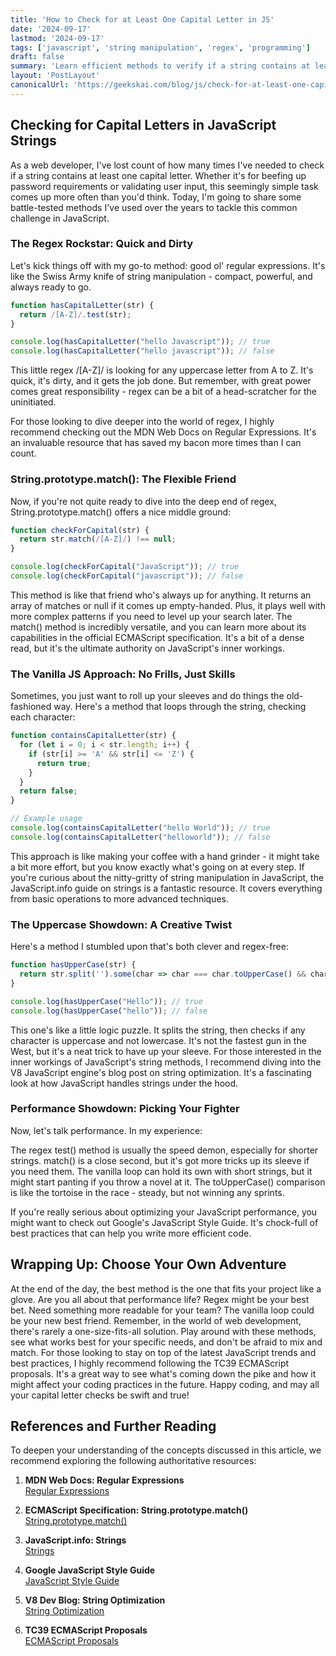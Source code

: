 ```yaml
---
title: 'How to Check for at Least One Capital Letter in JS'
date: '2024-09-17'
lastmod: '2024-09-17'
tags: ['javascript', 'string manipulation', 'regex', 'programming']
draft: false
summary: 'Learn efficient methods to verify if a string contains at least one capital letter in JavaScript using regular expressions, built-in methods, and custom functions.'
layout: 'PostLayout'
canonicalUrl: 'https://geekskai.com/blog/js/check-for-at-least-one-capital-letter-in-js/'
---
```


## Checking for Capital Letters in JavaScript Strings

As a web developer, I've lost count of how many times I've needed to check if a string contains at least one capital letter. Whether it's for beefing up password requirements or validating user input, this seemingly simple task comes up more often than you'd think. Today, I'm going to share some battle-tested methods I've used over the years to tackle this common challenge in JavaScript.

### The Regex Rockstar: Quick and Dirty

Let's kick things off with my go-to method: good ol' regular expressions. It's like the Swiss Army knife of string manipulation - compact, powerful, and always ready to go.

```javascript
function hasCapitalLetter(str) {
  return /[A-Z]/.test(str);
}

console.log(hasCapitalLetter("hello Javascript")); // true
console.log(hasCapitalLetter("hello javascript")); // false

```

This little regex /[A-Z]/ is looking for any uppercase letter from A to Z. It's quick, it's dirty, and it gets the job done. But remember, with great power comes great responsibility - regex can be a bit of a head-scratcher for the uninitiated.

For those looking to dive deeper into the world of regex, I highly recommend checking out the MDN Web Docs on Regular Expressions. It's an invaluable resource that has saved my bacon more times than I can count.

### String.prototype.match(): The Flexible Friend

Now, if you're not quite ready to dive into the deep end of regex, String.prototype.match() offers a nice middle ground:
```javascript
function checkForCapital(str) {
  return str.match(/[A-Z]/) !== null;
}

console.log(checkForCapital("JavaScript")); // true
console.log(checkForCapital("javascript")); // false

```

This method is like that friend who's always up for anything. It returns an array of matches or null if it comes up empty-handed. Plus, it plays well with more complex patterns if you need to level up your search later.
The match() method is incredibly versatile, and you can learn more about its capabilities in the official ECMAScript specification. It's a bit of a dense read, but it's the ultimate authority on JavaScript's inner workings.

### The Vanilla JS Approach: No Frills, Just Skills

Sometimes, you just want to roll up your sleeves and do things the old-fashioned way. Here's a method that loops through the string, checking each character:

```javascript
function containsCapitalLetter(str) {
  for (let i = 0; i < str.length; i++) {
    if (str[i] >= 'A' && str[i] <= 'Z') {
      return true;
    }
  }
  return false;
}

// Example usage
console.log(containsCapitalLetter("hello World")); // true
console.log(containsCapitalLetter("helloworld")); // false
```

This approach is like making your coffee with a hand grinder - it might take a bit more effort, but you know exactly what's going on at every step.
If you're curious about the nitty-gritty of string manipulation in JavaScript, the JavaScript.info guide on strings is a fantastic resource. It covers everything from basic operations to more advanced techniques.

### The Uppercase Showdown: A Creative Twist

Here's a method I stumbled upon that's both clever and regex-free:

```javascript
function hasUpperCase(str) {
  return str.split('').some(char => char === char.toUpperCase() && char !== char.toLowerCase());
}

console.log(hasUpperCase("Hello")); // true
console.log(hasUpperCase("hello")); // false
```
This one's like a little logic puzzle. It splits the string, then checks if any character is uppercase and not lowercase. It's not the fastest gun in the West, but it's a neat trick to have up your sleeve.
For those interested in the inner workings of JavaScript's string methods, I recommend diving into the V8 JavaScript engine's blog post on string optimization. It's a fascinating look at how JavaScript handles strings under the hood.

### Performance Showdown: Picking Your Fighter 

Now, let's talk performance. In my experience:

The regex test() method is usually the speed demon, especially for shorter strings.
match() is a close second, but it's got more tricks up its sleeve if you need them.
The vanilla loop can hold its own with short strings, but it might start panting if you throw a novel at it.
The toUpperCase() comparison is like the tortoise in the race - steady, but not winning any sprints.

If you're really serious about optimizing your JavaScript performance, you might want to check out Google's JavaScript Style Guide. It's chock-full of best practices that can help you write more efficient code.


## Wrapping Up: Choose Your Own Adventure

At the end of the day, the best method is the one that fits your project like a glove. Are you all about that performance life? Regex might be your best bet. Need something more readable for your team? The vanilla loop could be your new best friend.
Remember, in the world of web development, there's rarely a one-size-fits-all solution. Play around with these methods, see what works best for your specific needs, and don't be afraid to mix and match.
For those looking to stay on top of the latest JavaScript trends and best practices, I highly recommend following the TC39 ECMAScript proposals. It's a great way to see what's coming down the pike and how it might affect your coding practices in the future.
Happy coding, and may all your capital letter checks be swift and true!

## References and Further Reading
To deepen your understanding of the concepts discussed in this article, we recommend exploring the following authoritative resources:

1. **MDN Web Docs: Regular Expressions**  
   [Regular Expressions](https://developer.mozilla.org/en-US/docs/Web/JavaScript/Guide/Regular_Expressions)

2. **ECMAScript Specification: String.prototype.match()**  
   [String.prototype.match()](https://tc39.es/ecma262/#sec-string.prototype.match)

3. **JavaScript.info: Strings**  
   [Strings](https://javascript.info/string)

4. **Google JavaScript Style Guide**  
   [JavaScript Style Guide](https://google.github.io/styleguide/jsguide.html)

5. **V8 Dev Blog: String Optimization**  
   [String Optimization](https://v8.dev/blog/string-optimization)

6. **TC39 ECMAScript Proposals**  
   [ECMAScript Proposals](https://github.com/tc39/proposals)

